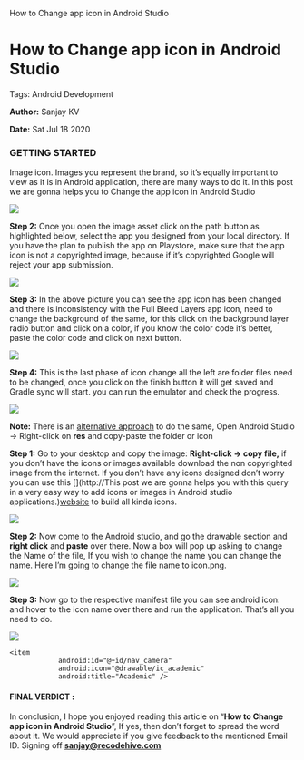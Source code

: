    How to Change app icon in Android Studio

How to Change app icon in Android Studio
========================================

Tags: Android Development

**Author:** Sanjay KV

**Date:** Sat Jul 18 2020

### GETTING STARTED

Image icon. Images you represent the brand, so it’s equally important to view as it is in Android application, there are many ways to do it. In this post we are gonna helps you to Change the app icon in Android Studio

![](https://recodehive.com/wp-content/uploads/2021/05/image-32-1024x513.png)

**Step 2:** Once you open the image asset click on the path button as highlighted below, select the app you designed from your local directory. If you have the plan to publish the app on Playstore, make sure that the app icon is not a copyrighted image, because if it’s copyrighted Google will reject your app submission.

![](https://recodehive.com/wp-content/uploads/2021/05/image-33-1024x674.png)

**Step 3:** In the above picture you can see the app icon has been changed and there is inconsistency with the Full Bleed Layers app icon, need to change the background of the same, for this click on the background layer radio button and click on a color, if you know the color code it’s better, paste the color code and click on next button.

![](https://recodehive.com/wp-content/uploads/2021/05/image-34-1024x677.png)

**Step 4:** This is the last phase of icon change all the left are folder files need to be changed, once you click on the finish button it will get saved and Gradle sync will start. you can run the emulator and check the progress.

![](https://recodehive.com/wp-content/uploads/2021/05/image-35.png)

**Note:** There is an [alternative approach](https://medium.com/@ujikit/add-icons-to-the-android-application-from-android-studio-ide-cd1af9348749) to do the same, Open Android Studio -> Right-click on **res** and copy-paste the folder or icon

**Step 1:** Go to your desktop and copy the image: **Right-click -> copy file,** if you don’t have the icons or images available download the non copyrighted image from the internet. If you don’t have any icons designed don’t worry you can use this [](http://This post we are gonna helps you with this query in a very easy way to add icons or images in Android studio applications.)[website](https://icons8.com/icons/set/education) to build all kinda icons.

![](https://recodehive.com/wp-content/uploads/2020/06/Screenshot-2020-06-28-at-1.41.50-AM-1024x462.png)

**Step 2:** Now come to the Android studio, and go the drawable section and **right click** and **paste** over there. Now a box will pop up asking to change the Name of the file, If you wish to change the name you can change the name. Here I’m going to change the file name to icon.png.

![](https://recodehive.com/wp-content/uploads/2020/06/Screenshot-2020-06-28-at-1.38.19-AM.png)

**Step 3:** Now go to the respective manifest file you can see android icon: and hover to the icon name over there and run the application. That’s all you need to do.

![](https://recodehive.com/wp-content/uploads/2020/06/Screenshot-2020-06-28-at-1.38.05-AM.png)

    <item
                android:id="@+id/nav_camera"
                android:icon="@drawable/ic_academic"
                android:title="Academic" />

#### FINAL VERDICT :

In conclusion, I hope you enjoyed reading this article on “**How to Change app icon in Android Studio**”, If yes, then don’t forget to spread the word about it. We would appreciate if you give feedback to the mentioned Email ID. Signing off **[sanjay@recodehive.com](https://recodehive.com/about-us/)**